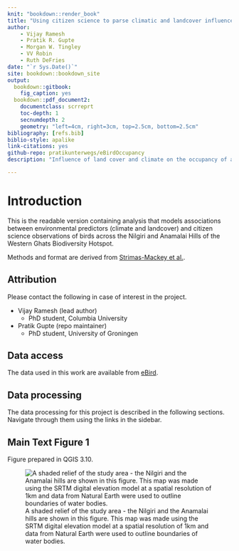 ```yaml
--- 
knit: "bookdown::render_book"
title: "Using citizen science to parse climatic and landcover influences on bird occupancy within a tropical biodiversity hotspot"
author:
    - Vijay Ramesh
    - Pratik R. Gupte
    - Morgan W. Tingley
    - VV Robin
    - Ruth DeFries
date: "`r Sys.Date()`"
site: bookdown::bookdown_site
output: 
  bookdown::gitbook:
    fig_caption: yes
  bookdown::pdf_document2:
    documentclass: scrreprt
    toc-depth: 1
    secnumdepth: 2
    geometry: "left=4cm, right=3cm, top=2.5cm, bottom=2.5cm"
bibliography: [refs.bib]
biblio-style: apalike
link-citations: yes
github-repo: pratikunterwegs/eBirdOccupancy
description: "Influence of land cover and climate on the occupancy of avian distributions along a tropical montane gradient"

---
```


# Introduction

This is the readable version containing analysis that models associations between environmental predictors (climate and landcover) and citizen science observations of birds across the Nilgiri and Anamalai Hills of the Western Ghats Biodiversity Hotspot. 

Methods and format are derived from [Strimas-Mackey et al.](https://cornelllabofornithology.github.io/ebird-best-practices/).

## Attribution

Please contact the following in case of interest in the project.

- Vijay Ramesh (lead author)
    - PhD student, Columbia University

- Pratik Gupte (repo maintainer)
    - PhD student, University of Groningen

## Data access

The data used in this work are available from [eBird](http://ebird.org/data/download).

## Data processing

The data processing for this project is described in the following sections. Navigate through them using the links in the sidebar.

## Main Text Figure 1

Figure prepared in QGIS 3.10.

![A shaded relief of the study area - the Nilgiri and the Anamalai hills are shown in this figure. This map was made using the SRTM digital elevation model at a spatial resolution of 1km and data from Natural Earth were used to outline boundaries of water bodies.](figs/fig_01_elevation.png)
